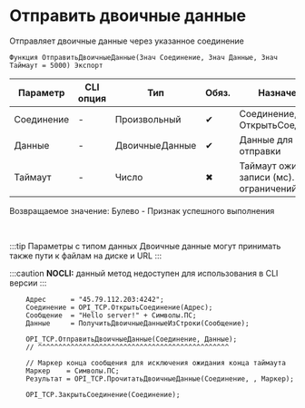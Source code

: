 ﻿---
sidebar_position: 5
---


# Отправить двоичные данные 
 Отправляет двоичные данные через указанное соединение



`Функция ОтправитьДвоичныеДанные(Знач Соединение, Знач Данные, Знач Таймаут = 5000) Экспорт`

  | Параметр | CLI опция | Тип | Обяз. | Назначение |
  |-|-|-|-|-|
  | Соединение | - | Произвольный | &#x2714; | Соединение, см. ОткрытьСоединение |
  | Данные | - | ДвоичныеДанные | &#x2714; | Данные для отправки |
  | Таймаут | - | Число | &#x2716; | Таймаут ожидания записи (мс). 0 > без ограничений |

  
  Возвращаемое значение:   Булево - Признак успешного выполнения

<br/>

:::tip
Параметры с типом данных Двоичные данные могут принимать также пути к файлам на диске и URL
:::

:::caution
**NOCLI:** данный метод недоступен для использования в CLI версии
:::
<br/>



```bsl title="Пример использования для 1С:Предприятие/OneScript"
    Адрес      = "45.79.112.203:4242";
    Соединение = OPI_TCP.ОткрытьСоединение(Адрес);
    Сообщение  = "Hello server!" + Символы.ПС;
    Данные     = ПолучитьДвоичныеДанныеИзСтроки(Сообщение);

    OPI_TCP.ОтправитьДвоичныеДанные(Соединение, Данные);
    // ^^^^^^^^^^^^^^^^^^^^^^^^^^^^^^^^^^^^^^^^^^^^^^^

    // Маркер конца сообщения для исключения ожидания конца таймаута
    Маркер    = Символы.ПС;
    Результат = OPI_TCP.ПрочитатьДвоичныеДанные(Соединение, , Маркер);

    OPI_TCP.ЗакрытьСоединение(Соединение);
```
    




